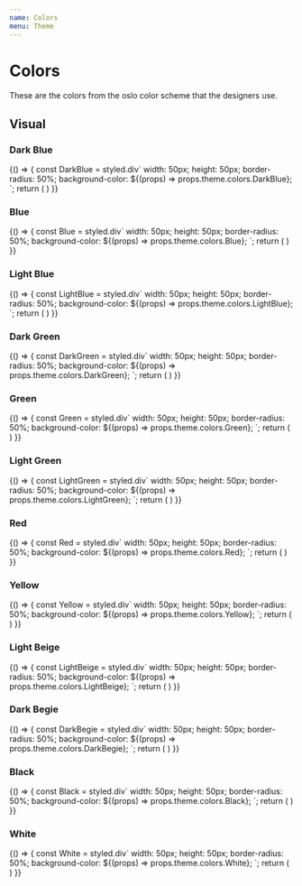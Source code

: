 ```yaml
---
name: Colors
menu: Theme
---
```



# Colors

These are the colors from the oslo color scheme that the designers use.

## Visual

### Dark Blue

<Playground>
  {() => {
    const DarkBlue = styled.div`
      width: 50px;
      height: 50px;
      border-radius: 50%;
      background-color: ${(props) => props.theme.colors.DarkBlue};
    `;
    return (
      <DarkBlue />
    )
  }}
</Playground>

### Blue

<Playground>
  {() => {
    const Blue = styled.div`
      width: 50px;
      height: 50px;
      border-radius: 50%;
      background-color: ${(props) => props.theme.colors.Blue};
    `;
    return (
      <Blue />
    )
  }}
</Playground>

### Light Blue

<Playground>
  {() => {
    const LightBlue = styled.div`
      width: 50px;
      height: 50px;
      border-radius: 50%;
      background-color: ${(props) => props.theme.colors.LightBlue};
    `;
    return (
      <LightBlue />
    )
  }}
</Playground>

### Dark Green

<Playground>
  {() => {
    const DarkGreen = styled.div`
      width: 50px;
      height: 50px;
      border-radius: 50%;
      background-color: ${(props) => props.theme.colors.DarkGreen};
    `;
    return (
      <DarkGreen />
    )
  }}
</Playground>

### Green

<Playground>
  {() => {
    const Green = styled.div`
      width: 50px;
      height: 50px;
      border-radius: 50%;
      background-color: ${(props) => props.theme.colors.Green};
    `;
    return (
      <Green />
    )
  }}
</Playground>

### Light Green

<Playground>
  {() => {
    const LightGreen = styled.div`
      width: 50px;
      height: 50px;
      border-radius: 50%;
      background-color: ${(props) => props.theme.colors.LightGreen};
    `;
    return (
      <LightGreen />
    )
  }}
</Playground>

### Red

<Playground>
  {() => {
    const Red = styled.div`
      width: 50px;
      height: 50px;
      border-radius: 50%;
      background-color: ${(props) => props.theme.colors.Red};
    `;
    return (
      <Red />
    )
  }}
</Playground>

### Yellow

<Playground>
  {() => {
    const Yellow = styled.div`
      width: 50px;
      height: 50px;
      border-radius: 50%;
      background-color: ${(props) => props.theme.colors.Yellow};
    `;
    return (
      <Yellow />
    )
  }}
</Playground>

### Light Beige

<Playground>
  {() => {
    const LightBeige = styled.div`
      width: 50px;
      height: 50px;
      border-radius: 50%;
      background-color: ${(props) => props.theme.colors.LightBeige};
    `;
    return (
      <LightBeige />
    )
  }}
</Playground>

### Dark Begie

<Playground>
  {() => {
    const DarkBegie = styled.div`
      width: 50px;
      height: 50px;
      border-radius: 50%;
      background-color: ${(props) => props.theme.colors.DarkBegie};
    `;
    return (
      <DarkBegie />
    )
  }}
</Playground>

### Black

<Playground>
  {() => {
    const Black = styled.div`
      width: 50px;
      height: 50px;
      border-radius: 50%;
      background-color: ${(props) => props.theme.colors.Black};
    `;
    return (
      <Black />
    )
  }}
</Playground>

### White

<Playground>
  {() => {
    const White = styled.div`
      width: 50px;
      height: 50px;
      border-radius: 50%;
      background-color: ${(props) => props.theme.colors.White};
    `;
    return (
      <White />
    )
  }}
</Playground>